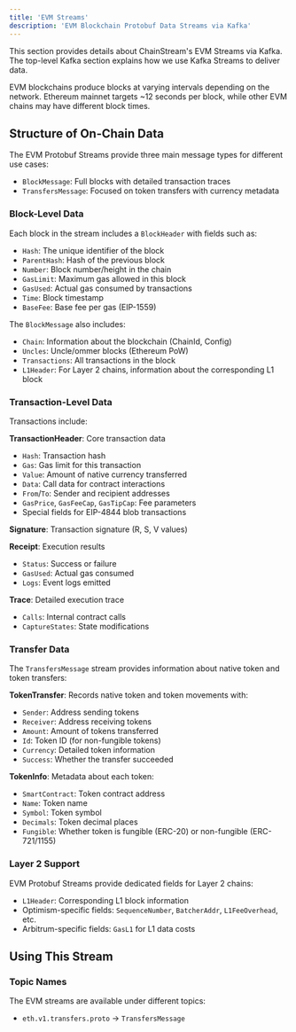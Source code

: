 ```yaml
---
title: 'EVM Streams'
description: 'EVM Blockchain Protobuf Data Streams via Kafka'
---
```


This section provides details about ChainStream's EVM Streams via Kafka. The top-level Kafka section explains how we use Kafka Streams to deliver data.

EVM blockchains produce blocks at varying intervals depending on the network. Ethereum mainnet targets ~12 seconds per block, while other EVM chains may have different block times.

## Structure of On-Chain Data

The EVM Protobuf Streams provide three main message types for different use cases:

- `BlockMessage`: Full blocks with detailed transaction traces
- `TransfersMessage`: Focused on token transfers with currency metadata

### Block-Level Data

Each block in the stream includes a `BlockHeader` with fields such as:

- `Hash`: The unique identifier of the block
- `ParentHash`: Hash of the previous block
- `Number`: Block number/height in the chain
- `GasLimit`: Maximum gas allowed in this block
- `GasUsed`: Actual gas consumed by transactions
- `Time`: Block timestamp
- `BaseFee`: Base fee per gas (EIP-1559)

The `BlockMessage` also includes:

- `Chain`: Information about the blockchain (ChainId, Config)
- `Uncles`: Uncle/ommer blocks (Ethereum PoW)
- `Transactions`: All transactions in the block
- `L1Header`: For Layer 2 chains, information about the corresponding L1 block

### Transaction-Level Data

Transactions include:

**TransactionHeader**: Core transaction data
- `Hash`: Transaction hash
- `Gas`: Gas limit for this transaction
- `Value`: Amount of native currency transferred
- `Data`: Call data for contract interactions
- `From`/`To`: Sender and recipient addresses
- `GasPrice`, `GasFeeCap`, `GasTipCap`: Fee parameters
- Special fields for EIP-4844 blob transactions

**Signature**: Transaction signature (R, S, V values)

**Receipt**: Execution results
- `Status`: Success or failure
- `GasUsed`: Actual gas consumed
- `Logs`: Event logs emitted

**Trace**: Detailed execution trace
- `Calls`: Internal contract calls
- `CaptureStates`: State modifications

### Transfer Data

The `TransfersMessage` stream provides information about native token and token transfers:

**TokenTransfer**: Records native token and token movements with:
- `Sender`: Address sending tokens
- `Receiver`: Address receiving tokens
- `Amount`: Amount of tokens transferred
- `Id`: Token ID (for non-fungible tokens)
- `Currency`: Detailed token information
- `Success`: Whether the transfer succeeded

**TokenInfo**: Metadata about each token:
- `SmartContract`: Token contract address
- `Name`: Token name
- `Symbol`: Token symbol
- `Decimals`: Token decimal places
- `Fungible`: Whether token is fungible (ERC-20) or non-fungible (ERC-721/1155)

### Layer 2 Support

EVM Protobuf Streams provide dedicated fields for Layer 2 chains:

- `L1Header`: Corresponding L1 block information
- Optimism-specific fields: `SequenceNumber`, `BatcherAddr`, `L1FeeOverhead`, etc.
- Arbitrum-specific fields: `GasL1` for L1 data costs

## Using This Stream

### Topic Names

The EVM streams are available under different topics:

- `eth.v1.transfers.proto` → `TransfersMessage`